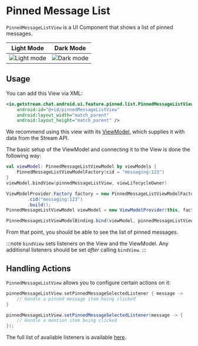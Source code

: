 
# Pinned Message List

`PinnedMessageListView` is a UI Component that shows a list of pinned messages.

| Light Mode | Dark Mode |
| --- | --- |
|![Light mode](../../assets/pinned_message_list_view_light.png)|![Dark mode](../../assets/pinned_message_list_view_dark.png)|

## Usage

You can add this View via XML:

```xml
<io.getstream.chat.android.ui.feature.pinned.list.PinnedMessageListView
    android:id="@+id/pinnedMessageListView"
    android:layout_width="match_parent"
    android:layout_height="match_parent" />
```

We recommend using this view with its [ViewModel](../01-overview.mdx#viewmodels), which supplies it with data from the Stream API.

The basic setup of the ViewModel and connecting it to the View is done the following way:

<Tabs>
<TabItem value="kotlin" label="Kotlin">

```kotlin
val viewModel: PinnedMessageListViewModel by viewModels {
    PinnedMessageListViewModelFactory(cid = "messaging:123")
}
viewModel.bindView(pinnedMessageListView, viewLifecycleOwner)
```
</TabItem>

<TabItem value="java" label="Java">

```java
ViewModelProvider.Factory factory = new PinnedMessageListViewModelFactory.Builder()
        .cid("messaging:123")
        .build();
PinnedMessageListViewModel viewModel = new ViewModelProvider(this, factory).get(PinnedMessageListViewModel.class);

PinnedMessageListViewModelBinding.bind(viewModel, pinnedMessageListView, getViewLifecycleOwner());
```
</TabItem>
</Tabs>

From that point, you should be able to see the list of pinned messages.

:::note
`bindView` sets listeners on the View and the ViewModel. Any additional listeners should be set _after_ calling `bindView`.
:::

## Handling Actions

`PinnedMessageListView` allows you to configure certain actions on it:

<Tabs>
<TabItem value="kotlin" label="Kotlin">

```kotlin
pinnedMessageListView.setPinnedMessageSelectedListener { message ->
    // Handle a pinned message item being clicked
}
```
</TabItem>

<TabItem value="java" label="Java">

```java
pinnedMessageListView.setPinnedMessageSelectedListener(message -> {
    // Handle a mention item being clicked
});
```
</TabItem>
</Tabs>

The full list of available listeners is available [here](https://getstream.github.io/stream-chat-android/stream-chat-android-ui-components/io.getstream.chat.android.ui.feature.pinned.list/-pinned-message-list-view/).
